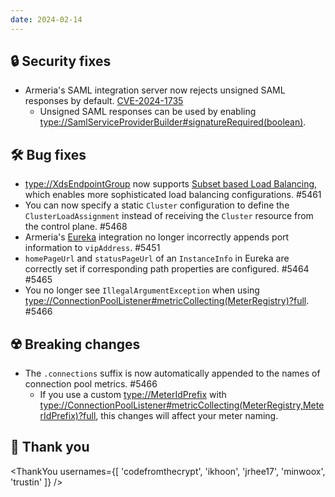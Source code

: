 ```yaml
---
date: 2024-02-14
---
```


## 🔒 Security fixes

- Armeria's SAML integration server now rejects unsigned SAML responses by default. [CVE-2024-1735](https://github.com/line/armeria/security/advisories/GHSA-4m6j-23p2-8c54)
  - Unsigned SAML responses can be used by enabling <type://SamlServiceProviderBuilder#signatureRequired(boolean)>.

## 🛠️ Bug fixes

- <type://XdsEndpointGroup> now supports [Subset based Load Balancing](https://www.envoyproxy.io/docs/envoy/latest/intro/arch_overview/upstream/load_balancing/subsets),
 which enables more sophisticated load balancing configurations. #5461
- You can now specify a static `Cluster` configuration to define the `ClusterLoadAssignment` instead of receiving
 the `Cluster` resource from the control plane. #5468
- Armeria's [Eureka](https://github.com/Netflix/eureka) integration no longer incorrectly appends
 port information to `vipAddress`. #5451
- `homePageUrl` and `statusPageUrl` of an `InstanceInfo` in Eureka are correctly set if corresponding path properties are configured. #5464 #5465
- You no longer see `IllegalArgumentException` when using <type://ConnectionPoolListener#metricCollecting(MeterRegistry)?full>. #5466

## ☢️ Breaking changes

- The `.connections` suffix is now automatically appended to the names of connection pool metrics. #5466
  - If you use a custom <type://MeterIdPrefix> with <type://ConnectionPoolListener#metricCollecting(MeterRegistry,MeterIdPrefix)?full>, 
    this changes will affect your meter naming.

## 🙇 Thank you

<ThankYou usernames={[
  'codefromthecrypt',
  'ikhoon',
  'jrhee17',
  'minwoox',
  'trustin'
]} />
